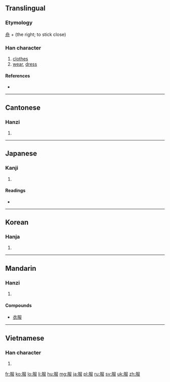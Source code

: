 ==Translingual==

===Etymology===
[[舟]] + (the right; to stick close)<!--JIS 0360-->

===Han character===
{{Han char|rn=74|rad=月|as=04|sn=8|four=7724<sub>7</sub>|canj=月尸中水 (BSLE)}}

# [[clothes]]
# [[wear]], [[dress]]

====References====
* {{Han ref|kx=0505.020|dkj=14345|dj=0883.140|hdz=32053.070|uh=670D|ud=26381|bh=AA41|bd=43585}}

----

==Cantonese==

===Hanzi===
{{yue-hanzi|jyut=|y=fuk6}}

# {{defn|lang=yue|sort=月04}}

----

==Japanese==

===Kanji===
{{ja-kanji|grade=3|rs=月04}}

# {{defn|lang=ja|sort=月04}}

====Readings====
* {{ja-readings|on=[[ふく]] (fuku)|kun=[[きる]] (kiru), [[きもの]] (kimono), [[したがう]] (shitagau)}}

----

==Korean==

===Hanja===
{{ko-hanja|hangeul=[[복]]|eumhun=|rv=bok|mr=pok|y=pok}}

# {{defn|lang=ko|sort=月04}}

----

==Mandarin==

===Hanzi===
{{cmn-hanzi|pin=[[bì]] ([[bi4]]), [[fú]] ([[fu2]]), [[fù]] ([[fu4]])|wg=pi<sup>4</sup>, fu<sup>2</sup>, fu<sup>4</sup>}}

# {{defn|lang=cmn|sort=月04}}

====Compounds====
* [[衣服]]

----

==Vietnamese==

===Han character===
{{vi-hantu|[[phục]]|rs=月04}}

# {{defn|lang=vi|sort=月04}}

[[fr:服]]
[[ko:服]]
[[lo:服]]
[[li:服]]
[[hu:服]]
[[mg:服]]
[[ja:服]]
[[pl:服]]
[[ru:服]]
[[sv:服]]
[[uk:服]]
[[zh:服]]